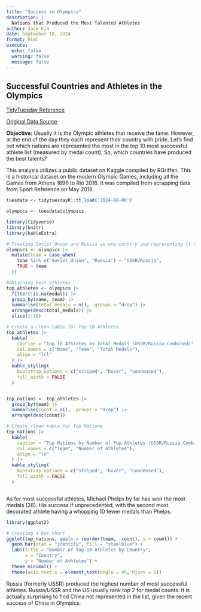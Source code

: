 ```yaml
---
title: "Success in Olympics"
description: |
  Nations that Produced the Most Talented Athletes
author: Jack Kim
date: September 18, 2024
format: html
execute:
  echo: false
  warning: false
  message: false
---
```


## Successful Countries and Athletes in the Olympics

[TidyTuesday Reference](https://github.com/rfordatascience/tidytuesday/tree/master/data/2024/2024-08-06)

[Original Data Source](https://www.kaggle.com/datasets/heesoo37/120-years-of-olympic-history-athletes-and-results/)

**Objective:** Usually it is the Olympic athletes that receive the fame. However, at the end of the day they each represent their country with pride. Let's find out which nations are represented the most in the top 10 most successful athlete list (measured by medal count). So, which countries have produced the best talents?

This analysis utilizes a public dataset on Kaggle compiled by RGriffen. This is a historical dataset on the modern Olympic Games, including all the Games from Athens 1896 to Rio 2016. It was compiled from scrapping data from Sport Reference on May 2018.

```r
tuesdata <- tidytuesdayR::tt_load('2024-08-06')

olympics <- tuesdata$olympics
```

```r
library(tidyverse)
library(knitr)
library(kableExtra)

# Treating Soviet Union and Russia as one country and representing it as USSR/Russia
olympics <- olympics |>
  mutate(team = case_when(
    team %in% c("Soviet Union", "Russia") ~ "USSR/Russia",
    TRUE ~ team
  ))

#Obtaining best athletes
top_athletes <- olympics |>
  filter(!is.na(medal)) |>
  group_by(name, team) |>
  summarise(total_medals = n(), .groups = "drop") |>
  arrange(desc(total_medals)) |>
  slice(1:10)

# Create a clean table for Top 10 Athletes
top_athletes |>
  kable(
    caption = "Top 10 Athletes by Total Medals (USSR/Russia Combined)",
    col.names = c("Name", "Team", "Total Medals"),
    align = "lcl"
  ) |>
  kable_styling(
    bootstrap_options = c("striped", "hover", "condensed"),
    full_width = FALSE
  )


top_nations <- top_athletes |>
  group_by(team) |>
  summarise(count = n(), .groups = "drop") |>
  arrange(desc(count))

# Create clean table for Top Nations
top_nations |>
  kable(
    caption = "Top Nations by Number of Top Athletes (USSR/Russia Combined)",
    col.names = c("Team", "Number of Athletes"),
    align = "lc"
  ) |>
  kable_styling(
    bootstrap_options = c("striped", "hover", "condensed"),
    full_width = FALSE
  )



```

As for most successful athletes, Michael Phelps by far has won the most medals (28). His success if unprecedented, with the second most decorated athlete having a whopping 10 fewer medals than Phelps.



```r
library(ggplot2)

# Creating a bar chart
ggplot(top_nations, aes(x = reorder(team, -count), y = count)) +
  geom_bar(stat = "identity", fill = "steelblue") +
  labs(title = "Number of Top 10 Athletes by Country",
       x = "Country",
       y = "Number of Athletes") +
  theme_minimal() +
  theme(axis.text.x = element_text(angle = 45, hjust = 1))
```

Russia (formerly USSR) produced the highest number of most successful athletes. Russia/USSR and the US usually rank top 2 for medal counts. It is actually surprising to find China not represented in the list, given the recent success of China in Olympics.
